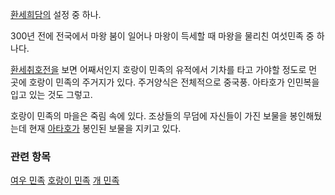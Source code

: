 [[환세희담]]의 설정 중 하나.

300년 전에 전국에서 마왕 붐이 일어나 마왕이 득세할 때 마왕을 물리친 여섯민족 중 하나다.

[[환세취호전]]을 보면 어째서인지 호랑이 민족의 유적에서 기차를 타고 가야할 정도로 먼 곳에 호랑이 민족의 주거지가 있다. 주거양식은 전체적으로 중국풍. 아타호가 인민복을 입고 있는 것도 그렇고.

호랑이 민족의 마을은 죽림 속에 있다. 조상들의 무덤에 자신들이 가진 보물을 봉인해뒀는데 현재 [[아타호]]가 봉인된 보물을 지키고 있다.

=== 관련 항목 ===
[[여우 민족]]
[[호랑이 민족]]
[[개 민족]]

